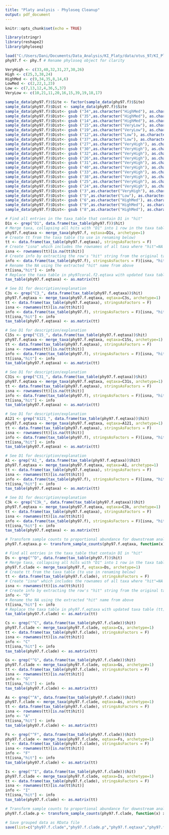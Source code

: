 ```yaml
---
title: "Platy analysis - Phyloseq Cleanup"
output: pdf_document
---
```


```r
knitr::opts_chunk$set(echo = TRUE)
```

<!-- Import libraries -->
```r
library(stringr)
library(reshape2)
library(phyloseq)
```

<!-- Load filtered RData object from output of filter_notsym.R script -->
```r
load("C:/Users/Dani/Documents/Data_Analysis/KI_Platy/data/otus_97/KI_Platy_f.RData")
phy97.f <- phy.f # Rename phyloseq object for clarity
```


<!-- Characterize sites by disturbance level -->
```r
VeryHigh <- c(33,40,32,31,27,30,26)
High <- c(25,3,38,24)
HighMed <- c(9,34,35,8,14,6)
LowMed <- c(2,22,1,23)
Low <- c(7,13,12,4,36,5,37)
VeryLow <- c(10,21,11,20,16,15,39,19,18,17)

sample_data(phy97.f)$Site <- factor(sample_data(phy97.f)$Site)
sample_data(phy97.f)$Dist <- sample_data(phy97.f)$Site
sample_data(phy97.f)$Dist<- gsub ("34",as.character("HighMed"), as.character(data.frame(sample_data(phy97.f))$Dist), as.character("HighMed"))
sample_data(phy97.f)$Dist<- gsub ("35",as.character("HighMed"), as.character(data.frame(sample_data(phy97.f))$Dist), as.character("HighMed"))
sample_data(phy97.f)$Dist<- gsub ("14",as.character("HighMed"), as.character(data.frame(sample_data(phy97.f))$Dist), as.character("HighMed"))
sample_data(phy97.f)$Dist<- gsub ("15",as.character("VeryLow"), as.character(data.frame(sample_data(phy97.f))$Dist), as.character("HighMed"))
sample_data(phy97.f)$Dist<- gsub ("19",as.character("VeryLow"), as.character(data.frame(sample_data(phy97.f))$Dist), as.character("HighMed"))
sample_data(phy97.f)$Dist<- gsub ("12",as.character("Low"), as.character(data.frame(sample_data(phy97.f))$Dist), as.character("HighMed"))
sample_data(phy97.f)$Dist<- gsub ("37",as.character("Low"), as.character(data.frame(sample_data(phy97.f))$Dist), as.character("HighMed"))
sample_data(phy97.f)$Dist<- gsub ("27",as.character("VeryHigh"), as.character(data.frame(sample_data(phy97.f))$Dist), as.character("HighMed"))
sample_data(phy97.f)$Dist<- gsub ("30",as.character("VeryHigh"), as.character(data.frame(sample_data(phy97.f))$Dist), as.character("HighMed"))
sample_data(phy97.f)$Dist<- gsub ("32",as.character("VeryHigh"), as.character(data.frame(sample_data(phy97.f))$Dist), as.character("HighMed"))
sample_data(phy97.f)$Dist<- gsub ("26",as.character("VeryHigh"), as.character(data.frame(sample_data(phy97.f))$Dist), as.character("HighMed"))
sample_data(phy97.f)$Dist<- gsub ("31",as.character("VeryHigh"), as.character(data.frame(sample_data(phy97.f))$Dist), as.character("HighMed"))
sample_data(phy97.f)$Dist<- gsub ("40",as.character("VeryHigh"), as.character(data.frame(sample_data(phy97.f))$Dist), as.character("HighMed"))
sample_data(phy97.f)$Dist<- gsub ("33",as.character("VeryHigh"), as.character(data.frame(sample_data(phy97.f))$Dist), as.character("HighMed"))
sample_data(phy97.f)$Dist<- gsub ("38",as.character("VeryHigh"), as.character(data.frame(sample_data(phy97.f))$Dist), as.character("High"))
sample_data(phy97.f)$Dist<- gsub ("25",as.character("VeryHigh"), as.character(data.frame(sample_data(phy97.f))$Dist), as.character("High"))
sample_data(phy97.f)$Dist<- gsub ("24",as.character("VeryHigh"), as.character(data.frame(sample_data(phy97.f))$Dist), as.character("High"))
sample_data(phy97.f)$Dist<- gsub ("3",as.character("VeryHigh"), as.character(data.frame(sample_data(phy97.f))$Dist), as.character("High"))
sample_data(phy97.f)$Dist<- gsub ("5",as.character("Low"), as.character(data.frame(sample_data(phy97.f))$Dist), as.character("HighMed"))
sample_data(phy97.f)$Dist<- gsub ("6",as.character("HighMed"), as.character(data.frame(sample_data(phy97.f))$Dist), as.character("HighMed"))
sample_data(phy97.f)$Dist<- gsub ("9",as.character("HighMed"), as.character(data.frame(sample_data(phy97.f))$Dist), as.character("HighMed"))
sample_data(phy97.f)$Dist<- gsub ("8",as.character("HighMed"), as.character(data.frame(sample_data(phy97.f))$Dist), as.character("HighMed"))
```

<!-- Use merge_taxa to collapse OTUs with equivalent names ("hits") -->
```r
# Find all entries in the taxa_table that contain D1 in "hit"
D1s <- grep("D1", data.frame(tax_table(phy97.f))$hit)
# Merge taxa, collapsing all hits with "D1" into 1 row in the taxa table. Eqtaxa says which taxa to collapse together. Archetype is included or it doesn't work, and refers to which name the new collapsed row will take - however I haven't found out how to modify this without it failing yet.
phy97.f.eqtaxa <- merge_taxa(phy97.f, eqtaxa=D1s, archetype=1)
# Create tt from the taxa table (to use in renaming below)
tt <- data.frame(tax_table(phy97.f.eqtaxa), stringsAsFactors = F)
# Create "isna" which includes the rownames of all taxa where "hit"=NA
isna <- rownames(tt)[is.na(tt$hit)]
# Create info by extracting the row's "hit" string from the original taxa table
info <- data.frame(tax_table(phy97.f), stringsAsFactors = F)[isna, "hit"]
# Rename the NA using the extracted "hit" name from above
tt[isna,"hit"] <- info
# Replace the taxa table in phy97coral.f2.eqtaxa with updated taxa table (tt). Must be converted to matrix first to work.
tax_table(phy97.f.eqtaxa) <- as.matrix(tt)

# See D1 for description/explanation
C3s <- grep("C3_", data.frame(tax_table(phy97.f.eqtaxa))$hit)
phy97.f.eqtaxa <- merge_taxa(phy97.f.eqtaxa, eqtaxa=C3s, archetype=1)
tt <- data.frame(tax_table(phy97.f.eqtaxa), stringsAsFactors = F)
isna <- rownames(tt)[is.na(tt$hit)]
info <- data.frame(tax_table(phy97.f), stringsAsFactors = F)[isna, "hit"]
tt[isna,"hit"] <- info
tax_table(phy97.f.eqtaxa) <- as.matrix(tt)

# See D1 for description/explanation
C15s <- grep("C15_", data.frame(tax_table(phy97.f.eqtaxa))$hit)
phy97.f.eqtaxa <- merge_taxa(phy97.f.eqtaxa, eqtaxa=C15s, archetype=1)
tt <- data.frame(tax_table(phy97.f.eqtaxa), stringsAsFactors = F)
isna <- rownames(tt)[is.na(tt$hit)]
info <- data.frame(tax_table(phy97.f), stringsAsFactors = F)[isna, "hit"]
tt[isna,"hit"] <- info
tax_table(phy97.f.eqtaxa) <- as.matrix(tt)

# See D1 for description/explanation
C31s <- grep("C31_", data.frame(tax_table(phy97.f.eqtaxa))$hit)
phy97.f.eqtaxa <- merge_taxa(phy97.f.eqtaxa, eqtaxa=C31s, archetype=1)
tt <- data.frame(tax_table(phy97.f.eqtaxa), stringsAsFactors = F)
isna <- rownames(tt)[is.na(tt$hit)]
info <- data.frame(tax_table(phy97.f), stringsAsFactors = F)[isna, "hit"]
tt[isna,"hit"] <- info
tax_table(phy97.f.eqtaxa) <- as.matrix(tt)

# See D1 for description/explanation
A121 <- grep("A121_", data.frame(tax_table(phy97.f.eqtaxa))$hit)
phy97.f.eqtaxa <- merge_taxa(phy97.f.eqtaxa, eqtaxa=A121, archetype=1)
tt <- data.frame(tax_table(phy97.f.eqtaxa), stringsAsFactors = F)
isna <- rownames(tt)[is.na(tt$hit)]
info <- data.frame(tax_table(phy97.f), stringsAsFactors = F)[isna, "hit"]
tt[isna,"hit"] <- info
tax_table(phy97.f.eqtaxa) <- as.matrix(tt)

# See D1 for description/explanation
A1 <- grep("A1_", data.frame(tax_table(phy97.f.eqtaxa))$hit)
phy97.f.eqtaxa <- merge_taxa(phy97.f.eqtaxa, eqtaxa=A1, archetype=1)
tt <- data.frame(tax_table(phy97.f.eqtaxa), stringsAsFactors = F)
isna <- rownames(tt)[is.na(tt$hit)]
info <- data.frame(tax_table(phy97.f), stringsAsFactors = F)[isna, "hit"]
tt[isna,"hit"] <- info
tax_table(phy97.f.eqtaxa) <- as.matrix(tt)

# See D1 for description/explanation
C3k <- grep("C3k_", data.frame(tax_table(phy97.f.eqtaxa))$hit)
phy97.f.eqtaxa <- merge_taxa(phy97.f.eqtaxa, eqtaxa=C3k, archetype=1)
tt <- data.frame(tax_table(phy97.f.eqtaxa), stringsAsFactors = F)
isna <- rownames(tt)[is.na(tt$hit)]
info <- data.frame(tax_table(phy97.f), stringsAsFactors = F)[isna, "hit"]
tt[isna,"hit"] <- info
tax_table(phy97.f.eqtaxa) <- as.matrix(tt)

# Transform sample counts to proportional abundance for downstream analyses
phy97.f.eqtaxa.p <- transform_sample_counts(phy97.f.eqtaxa, function(x) x/sum(x))
```

<!-- Use merge_taxa to collapse OTUs by clade -->
```r
# Find all entries in the taxa_table that contain DI in "hit"
Ds <- grep("^D", data.frame(tax_table(phy97.f))$hit)
# Merge taxa, collapsing all hits with "D1" into 1 row in the taxa table. Eqtaxa says which taxa to collapse together. Archetype is included or it doesn't work, and refers to which name the new collapsed row will take - however I haven't found out how to modify this without it failing yet.
phy97.f.clade <- merge_taxa(phy97.f, eqtaxa=Ds, archetype=1)
# Create tt from the taxa table (to use in renaming below)
tt <- data.frame(tax_table(phy97.f.clade), stringsAsFactors = F)
# Create "isna" which includes the rownames of all taxa where "hit"=NA
isna <- rownames(tt)[is.na(tt$hit)]
# Create info by extracting the row's "hit" string from the original taxa table
info <- "D"
# Rename the NA using the extracted "hit" name from above
tt[isna,"hit"] <- info
# Replace the taxa table in phy97.f.eqtaxa with updated taxa table (tt). Must be converted to matrix first to work.
tax_table(phy97.f.clade) <- as.matrix(tt)

Cs <- grep("^C", data.frame(tax_table(phy97.f.clade))$hit)
phy97.f.clade <- merge_taxa(phy97.f.clade, eqtaxa=Cs, archetype=1)
tt <- data.frame(tax_table(phy97.f.clade), stringsAsFactors = F)
isna <- rownames(tt)[is.na(tt$hit)]
info <- "C"
tt[isna,"hit"] <- info
tax_table(phy97.f.clade) <- as.matrix(tt)

Gs <- grep("^G", data.frame(tax_table(phy97.f.clade))$hit)
phy97.f.clade <- merge_taxa(phy97.f.clade, eqtaxa=Gs, archetype=1)
tt <- data.frame(tax_table(phy97.f.clade), stringsAsFactors = F)
isna <- rownames(tt)[is.na(tt$hit)]
info <- "G"
tt[isna,"hit"] <- info
tax_table(phy97.f.clade) <- as.matrix(tt)

As <- grep("^A", data.frame(tax_table(phy97.f.clade))$hit)
phy97.f.clade <- merge_taxa(phy97.f.clade, eqtaxa=As, archetype=1)
tt <- data.frame(tax_table(phy97.f.clade), stringsAsFactors = F)
isna <- rownames(tt)[is.na(tt$hit)]
info <- "A"
tt[isna,"hit"] <- info
tax_table(phy97.f.clade) <- as.matrix(tt)

Fs <- grep("^F", data.frame(tax_table(phy97.f.clade))$hit)
phy97.f.clade <- merge_taxa(phy97.f.clade, eqtaxa=Fs, archetype=1)
tt <- data.frame(tax_table(phy97.f.clade), stringsAsFactors = F)
isna <- rownames(tt)[is.na(tt$hit)]
info <- "F"
tt[isna,"hit"] <- info
tax_table(phy97.f.clade) <- as.matrix(tt)

Is <- grep("^I", data.frame(tax_table(phy97.f.clade))$hit)
phy97.f.clade <- merge_taxa(phy97.f.clade, eqtaxa=Is, archetype=1)
tt <- data.frame(tax_table(phy97.f.clade), stringsAsFactors = F)
isna <- rownames(tt)[is.na(tt$hit)]
info <- "I"
tt[isna,"hit"] <- info
tax_table(phy97.f.clade) <- as.matrix(tt)

# Transform sample counts to proportional abundance for downstream analyses
phy97.f.clade.p <- transform_sample_counts(phy97.f.clade, function(x) x/sum(x))
```

```r
# Save grouped data as RData file
save(list=c("phy97.f.clade","phy97.f.clade.p","phy97.f.eqtaxa","phy97.f.eqtaxa.p"),file = "C:/Users/Dani/Documents/Data_Analysis/KI_Platy/data/otus_97/KI_Platy_f_grouped.RData")
```

